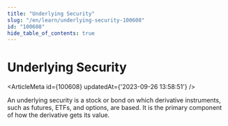 ```yaml
---
title: "Underlying Security"
slug: "/en/learn/underlying-security-100608"
id: "100608"
hide_table_of_contents: true
---
```



# Underlying Security

<ArticleMeta id={100608} updatedAt={'2023-09-26 13:58:51'} />
<div className='border-solid border-b border-t-0 my-4 border-[var(--ifm-color-gray-300)]' />

An underlying security is a stock or bond on which derivative instruments, such as futures, ETFs, and options, are based. It is the primary component of how the derivative gets its value.

